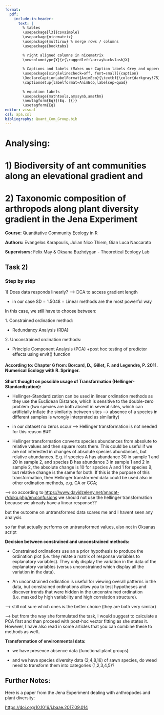 ```yaml
---
format: 
  pdf:
    include-in-header:
      text: |
        % tables
        \usepackage[l3]{csvsimple}
        \usepackage{nicematrix}
        \usepackage{multirow} % merge rows / columns
        \usepackage{booktabs}
        
        % right aligned columns in nicematrix
        \newcolumntype{Y}{>{\raggedleft\arraybackslash}X}
        
        % Captions and labels (Makes our Caption labels Grey and uppercase :D)
        \usepackage[singlelinecheck=off, font=small]{caption}
        \DeclareCaptionLabelFormat{AnimEco}{\textbf{\color{darkgray!75}\MakeUppercase{#1 #2}}}
        \captionsetup{labelformat=AnimEco,labelsep=quad}
        
        % equation labels
        \usepackage{mathtools,amssymb,amsthm}
        \newtagform{Eq}{(Eq. }{)}
        \usetagform{Eq}
editor: visual
csl: apa.csl
bibliography: Quant_Com_Group.bib
---
```


# Analysing:

# 1) Biodiversity of ant communities along an elevational gradient and

# 2) Taxonomic composition of arthropods along plant diversity gradient in the Jena Experiment

**Course:** Quantitative Community Ecology in R

**Authors:** Evangelos Karapoulis, Julian Nico Thiem, Gian Luca Naccarato

**Supervisors:** Felix May & Oksana Buzhdygan - Theoretical Ecology Lab

## Task 2)

### Step by step

1\) Does data responds linearly? –\> DCA to access gradient length

-   in our case SD = 1.5048 = Linear methods are the most powerful way

In this case, we still have to choose between:

1\. Constrained ordination method:

-   Redundancy Analysis (RDA)

2\. Unconstrained ordination methods:

-   Principle Component Analysis (PCA) +post hoc testing of predictor effects using envit() function

#### According to: Chapter 6 from: Borcard, D., Gillet, F. and Legendre, P. 2011. Numerical Ecology with R. Springer.

**Short thought on possible usage of Transformation (Hellinger-Standardization):**

-   Hellinger-Standardization can be used in linear ordination methods as they use the Euclidean Distance, which is sensitive to the double-zero problem (two species are both absent in several sites, which can artificially inflate the similarity between sites --\> absence of a species in different samples is wrongly interpreted as similarity)

-   in our dataset no zeros occur --\> Hellinger transformation is not needed for this reason B**UT**

-   Hellinger transformation converts species abundances from absolute to relative values and then square roots them. This could be useful if we are not interested in changes of absolute species abundances, but relative abundances. E.g. if species A has abundance 30 in sample 1 and 20 in sample 2, and species B has abundance 3 in sample 1 and 2 in sample 2, the absolute change is 10 for species A and 1 for species B, but relative change is the same for both. If this is the purpose of this transformation, then Hellinger transformed data could be used also in other ordination methods, e.g. CA or CCA;

--\> so according to <https://www.davidzeleny.net/anadat-r/doku.php/en:confusions> we should not use the hellinger transformation because we already have a linear response??

but the outcome on untransformed data scares me and I havent seen any analysis

so far that actually performs on untransformed values, also not in Oksanas script

**Decision between constrained and unconstrained methods:**

-   Constrained ordinations use an a prior hypothesis to produce the ordination plot (i.e. they relate a matrix of response variables to explanatory variables). They only display the variation in the data of the explanatory variables (versus unconstrained which display all the variation in the data).

-   An unconstrained ordination is useful for viewing overall patterns in the data, but constrained ordinations allow you to test hypotheses and discover trends that were hidden in the unconstrained ordination (i.e. masked by high variability and high correlation structure).

--\> still not sure which ones is the better choice (they are both very similar)

--\> but from the way she formulated the task, I would suggest to calculate a PCA first and than proceed with post-hoc vector fitting as she states it. However, I have also read in some articles that you can combine these to methods as well..

**Transformation of environmental data:**

-   we have presence absence data (functional plant groups)

-   and we have species diversity data (2,4,8,16) of sawn species, do weed need to transform them into categories (1,2,3,4,5)?

## Further Notes:

Here is a paper from the Jena Experiment dealing with anthropodes and plant diversity:

<https://doi.org/10.1016/j.baae.2017.09.014>
